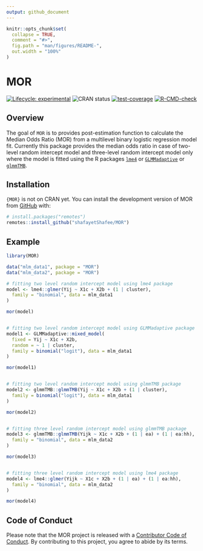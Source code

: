 ```yaml
---
output: github_document
---
```


<!-- README.md is generated from README.Rmd. Please edit that file -->

```r
knitr::opts_chunk$set(
  collapse = TRUE,
  comment = "#>",
  fig.path = "man/figures/README-",
  out.width = "100%"
)
```

# MOR

<!-- badges: start -->

[![Lifecycle: experimental](https://img.shields.io/badge/Lifecycle-Stable-97ca00)](https://lifecycle.r-lib.org/articles/stages.html#stable) ![CRAN status](https://img.shields.io/badge/CRAN-not%20published-red)
[![test-coverage](https://github.com/shafayetShafee/MOR/actions/workflows/test-coverage.yaml/badge.svg)](https://github.com/shafayetShafee/MOR/actions/workflows/test-coverage.yaml)
[![R-CMD-check](https://github.com/shafayetShafee/MOR/actions/workflows/R-CMD-check.yaml/badge.svg)](https://github.com/shafayetShafee/MOR/actions/workflows/R-CMD-check.yaml)
<!-- badges: end -->

## Overview

The goal of `MOR` is to provides post-estimation function to calculate the Median Odds Ratio
(MOR) from a multilevel binary logistic regression model fit. Currently this package
provides the median odds ratio in case of two-level random intercept model and three-level random intercept model only where the model is fitted using the R packages [`lme4`](https://github.com/lme4/lme4/) or [`GLMMadaptive`](https://drizopoulos.github.io/GLMMadaptive/index.html) or [`glmmTMB`](https://glmmtmb.github.io/glmmTMB/).

## Installation

`{MOR}` is not on CRAN yet. You can install the development version of MOR from [GitHub](https://github.com/) with:

``` r
# install.packages("remotes")
remotes::install_github("shafayetShafee/MOR")
```

## Example

```r
library(MOR)

data("mlm_data1", package = "MOR")
data("mlm_data2", package = "MOR")

# fitting two level random intercept model using lme4 package
model <- lme4::glmer(Yij ~ X1c + X2b + (1 | cluster),
  family = "binomial", data = mlm_data1
)

mor(model)


# fitting two level random intercept model using GLMMadaptive package
model1 <- GLMMadaptive::mixed_model(
  fixed = Yij ~ X1c + X2b,
  random = ~ 1 | cluster,
  family = binomial("logit"), data = mlm_data1
)

mor(model1)


# fitting two level random intercept model using glmmTMB package
model2 <- glmmTMB::glmmTMB(Yij ~ X1c + X2b + (1 | cluster),
  family = binomial("logit"), data = mlm_data1
)

mor(model2)


# fitting three level random intercept model using glmmTMB package
model3 <- glmmTMB::glmmTMB(Yijk ~ X1c + X2b + (1 | ea) + (1 | ea:hh),
  family = "binomial", data = mlm_data2
)

mor(model3)


# fitting three level random intercept model using lme4 package
model4 <- lme4::glmer(Yijk ~ X1c + X2b + (1 | ea) + (1 | ea:hh),
  family = "binomial", data = mlm_data2
)

mor(model4)
```


## Code of Conduct

Please note that the MOR project is released with a [Contributor Code of Conduct](https://contributor-covenant.org/version/2/1/CODE_OF_CONDUCT.html). By contributing to this project, you agree to abide by its terms.

